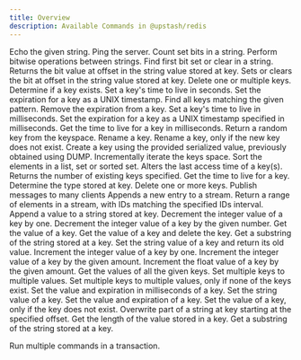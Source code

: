 ```yaml
---
title: Overview
description: Available Commands in @upstash/redis
---
```


<AccordionGroup>

<Accordion title="Auth">
<CardGroup cols={3}>

<Card title="ECHO" href="/oss/sdks/ts/redis/commands/auth/echo">
  Echo the given string.
</Card>

<Card title="PING" href="/oss/sdks/ts/redis/commands/auth/ping">
    Ping the server.
</Card>
</CardGroup>
</Accordion>
<Accordion title="Bitmap">
<CardGroup cols={3}>

<Card title="BITCOUNT" href="/oss/sdks/ts/redis/commands/bitmap/bitcount">
    Count set bits in a string.
</Card>
<Card title="BITOP" href="/oss/sdks/ts/redis/commands/bitmap/bitop">
    Perform bitwise operations between strings.
</Card>
<Card title="BITPOS" href="/oss/sdks/ts/redis/commands/bitmap/bitpos">
    Find first bit set or clear in a string.
</Card>
<Card title="GETBIT" href="/oss/sdks/ts/redis/commands/bitmap/getbit">
    Returns the bit value at offset in the string value stored at key.
</Card>
<Card title="SETBIT" href="/oss/sdks/ts/redis/commands/bitmap/setbit">
    Sets or clears the bit at offset in the string value stored at key.
</Card>
</CardGroup>
</Accordion>
<Accordion title="Generic">
<CardGroup cols={3}>
<Card title="DEL" href="/oss/sdks/ts/redis/commands/generic/del">
    Delete one or multiple keys.
</Card>
<Card title="EXISTS" href="/oss/sdks/ts/redis/commands/generic/exists">
    Determine if a key exists.
</Card>
<Card title="EXPIRE" href="/oss/sdks/ts/redis/commands/generic/expire">
    Set a key's time to live in seconds.
</Card>
<Card title="EXPIREAT" href="/oss/sdks/ts/redis/commands/generic/expireat">
    Set the expiration for a key as a UNIX timestamp.
</Card>
<Card title="KEYS" href="/oss/sdks/ts/redis/commands/generic/keys">
    Find all keys matching the given pattern.
</Card>
<Card title="PERSIST" href="/oss/sdks/ts/redis/commands/generic/persist">
    Remove the expiration from a key.
</Card>
<Card title="PEXPIRE" href="/oss/sdks/ts/redis/commands/generic/pexpire">
    Set a key's time to live in milliseconds.
</Card>
<Card title="PEXPIREAT" href="/oss/sdks/ts/redis/commands/generic/pexpireat">
    Set the expiration for a key as a UNIX timestamp specified in milliseconds.
</Card>
<Card title="PTTL" href="/oss/sdks/ts/redis/commands/generic/pttl">
    Get the time to live for a key in milliseconds.
</Card>
<Card title="RANDOMKEY" href="/oss/sdks/ts/redis/commands/generic/randomkey">
    Return a random key from the keyspace.
</Card>
<Card title="RENAME" href="/oss/sdks/ts/redis/commands/generic/rename">
    Rename a key.
</Card>
<Card title="RENAMENX" href="/oss/sdks/ts/redis/commands/generic/renamenx">
    Rename a key, only if the new key does not exist.
</Card>
<Card title="RESTORE" href="/oss/sdks/ts/redis/commands/generic/restore">
    Create a key using the provided serialized value, previously obtained using DUMP.
</Card>
<Card title="SCAN" href="/oss/sdks/ts/redis/commands/generic/scan">
    Incrementally iterate the keys space.
</Card>
<Card title="SORT" href="/oss/sdks/ts/redis/commands/generic/sort">
    Sort the elements in a list, set or sorted set.
</Card>
<Card title="TOUCh" href="/oss/sdks/ts/redis/commands/generic/touch">
    Alters the last access time of a key(s). Returns the number of existing keys specified.
</Card>
<Card title="TTL" href="/oss/sdks/ts/redis/commands/generic/ttl">
    Get the time to live for a key.
</Card>
<Card title="TYPE" href="/oss/sdks/ts/redis/commands/generic/type">
    Determine the type stored at key.
</Card>
<Card title="UNLINK" href="/oss/sdks/ts/redis/commands/generic/unlink">
    Delete one or more keys.
</Card>
</CardGroup>
</Accordion>
<Accordion title="Hash">
<CardGroup cols={3}>

<Card title="HDEL" href="/oss/sdks/ts/redis/commands/hash/hdel">

</Card>
<Card title="HEXISTS" href="/oss/sdks/ts/redis/commands/hash/hexists">

</Card>
<Card title="HGET" href="/oss/sdks/ts/redis/commands/hash/hget">

</Card>
<Card title="HGETALL" href="/oss/sdks/ts/redis/commands/hash/hgetall">

</Card>
<Card title="HINCRBY" href="/oss/sdks/ts/redis/commands/hash/hincrby">

</Card>
<Card title="HINCRBYFLOAT" href="/oss/sdks/ts/redis/commands/hash/hincrbyfloat">

</Card>
<Card title="HKEYS" href="/oss/sdks/ts/redis/commands/hash/hkeys">

</Card>
<Card title="HLEN" href="/oss/sdks/ts/redis/commands/hash/hlen">

</Card>
<Card title="HMGET" href="/oss/sdks/ts/redis/commands/hash/hmget">

</Card>
<Card title="HRANDFIELD" href="/oss/sdks/ts/redis/commands/hash/hrandfield">

</Card>
<Card title="HSCAN" href="/oss/sdks/ts/redis/commands/hash/hscan">

</Card>
<Card title="HSET" href="/oss/sdks/ts/redis/commands/hash/hset">

</Card>
<Card title="HSETNX" href="/oss/sdks/ts/redis/commands/hash/hsetnx">

</Card>
<Card title="HSTRLEN" href="/oss/sdks/ts/redis/commands/hash/hstrlen">

</Card>
<Card title="HVALS" href="/oss/sdks/ts/redis/commands/hash/hvals">
    
</Card>

</CardGroup>
</Accordion>
<Accordion title="JSON">
<CardGroup cols={3}>
</CardGroup>
</Accordion>
<Accordion title="List">
<CardGroup cols={3}>

<Card title="LINDEX" href="/oss/sdks/ts/redis/commands/list/lindex">
  
</Card>
<Card title="LINSERT" href="/oss/sdks/ts/redis/commands/list/linsert">

</Card>
<Card title="LLEN" href="/oss/sdks/ts/redis/commands/list/llen">

</Card>
<Card title="LMOVE" href="/oss/sdks/ts/redis/commands/list/lmove">

</Card>
<Card title="LPOP" href="/oss/sdks/ts/redis/commands/list/lpop">

</Card>
<Card title="LPOS" href="/oss/sdks/ts/redis/commands/list/lpos">

</Card>
<Card title="LPUSH" href="/oss/sdks/ts/redis/commands/list/lpush">

</Card>
<Card title="LPUSHX" href="/oss/sdks/ts/redis/commands/list/lpushx">

</Card>
<Card title="LRANGE" href="/oss/sdks/ts/redis/commands/list/lrange">

</Card>
<Card title="LREM" href="/oss/sdks/ts/redis/commands/list/lrem">

</Card>
<Card title="LSET" href="/oss/sdks/ts/redis/commands/list/lset">

</Card>
<Card title="LTRIM" href="/oss/sdks/ts/redis/commands/list/ltrim">

</Card>
<Card title="RPOP" href="/oss/sdks/ts/redis/commands/list/rpop">

</Card>
<Card title="RPUSH" href="/oss/sdks/ts/redis/commands/list/rpush">

</Card>
<Card title="RPUSHX" href="/oss/sdks/ts/redis/commands/list/rpushx">

</Card>

</CardGroup>
</Accordion>
<Accordion title="PubSub">
<CardGroup cols={3}>
<Card title="PUBLISH" href="/oss/sdks/ts/redis/commands/pubsub/publish">
Publish messages to many clients
</Card>
</CardGroup>
</Accordion>
<Accordion title="Scripts">
<CardGroup cols={3}>

<Card title="EVAL" href="/oss/sdks/ts/redis/commands/scripts/eval">

</Card>
<Card title="EVELSHA" href="/oss/sdks/ts/redis/commands/scripts/evalsha">

</Card>
<Card title="SCRIPT EXISTS" href="/oss/sdks/ts/redis/commands/scripts/script_exists">

</Card>
<Card title="SCRIPT FLUSH" href="/oss/sdks/ts/redis/commands/scripts/script_flush">

</Card>
<Card title="SCRIPT LOAD" href="/oss/sdks/ts/redis/commands/scripts/script_load">

</Card>

</CardGroup>
</Accordion>
<Accordion title="Server">
<CardGroup cols={3}>
<Card title="DBSIZE" href="/oss/sdks/ts/redis/commands/server/dbsize">

</Card>
<Card title="FLUSHALL" href="/oss/sdks/ts/redis/commands/server/flushall">

</Card>
<Card title="FLUSHDB" href="/oss/sdks/ts/redis/commands/server/flushdb">

</Card>
</CardGroup>
</Accordion>
<Accordion title="Set">
<CardGroup cols={3}>
<Card title="SADD" href="/oss/sdks/ts/redis/commands/set/sadd">

</Card>
<Card title="SCARD" href="/oss/sdks/ts/redis/commands/set/scard">

</Card>
<Card title="SDIFF" href="/oss/sdks/ts/redis/commands/set/sdiff">

</Card>
<Card title="SDIFFSTORE" href="/oss/sdks/ts/redis/commands/set/sdiffstore">

</Card>
<Card title="SINTER" href="/oss/sdks/ts/redis/commands/set/sinter">

</Card>
<Card title="SINTERSTORE" href="/oss/sdks/ts/redis/commands/set/sinterstore">

</Card>
<Card title="SISMEMBER" href="/oss/sdks/ts/redis/commands/set/sismember">

</Card>
<Card title="SMEMBERS" href="/oss/sdks/ts/redis/commands/set/smembers">

</Card>
<Card title="SMISMEMBER" href="/oss/sdks/ts/redis/commands/set/smismember">

</Card>
<Card title="SMOVE" href="/oss/sdks/ts/redis/commands/set/smove">

</Card>
<Card title="SPOP" href="/oss/sdks/ts/redis/commands/set/spop">

</Card>
<Card title="SRANDMEMBER" href="/oss/sdks/ts/redis/commands/set/srandmember">

</Card>
<Card title="SREM" href="/oss/sdks/ts/redis/commands/set/srem">

</Card>
<Card title="SSCAN" href="/oss/sdks/ts/redis/commands/set/sscan">

</Card>
<Card title="SUNION" href="/oss/sdks/ts/redis/commands/set/sunion">

</Card>
<Card title="SUNIONSTORE" href="/oss/sdks/ts/redis/commands/set/sunionstore">

</Card>
</CardGroup>
</Accordion>
<Accordion title="Sorted Set">
<CardGroup cols={3}>
<Card title="ZADD" href="/oss/sdks/ts/redis/commands/zset/zadd">

</Card>
<Card title="ZCARD" href="/oss/sdks/ts/redis/commands/zset/zcard">

</Card>
<Card title="ZCOUNT" href="/oss/sdks/ts/redis/commands/zset/zcount">

</Card>
<Card title="ZDIFFSTORE" href="/oss/sdks/ts/redis/commands/zset/zdiffstore">

</Card>
<Card title="ZINCRBY" href="/oss/sdks/ts/redis/commands/zset/zincrby">

</Card>
<Card title="ZINTERSTORE" href="/oss/sdks/ts/redis/commands/zset/zinterstore">

</Card>
<Card title="ZLEXCOUNT" href="/oss/sdks/ts/redis/commands/zset/zlexcount">

</Card>
<Card title="ZMSCORE" href="/oss/sdks/ts/redis/commands/zset/zmscore">

</Card>
<Card title="ZPOPMAX" href="/oss/sdks/ts/redis/commands/zset/zpopmax">

</Card>
<Card title="ZPOPMIN" href="/oss/sdks/ts/redis/commands/zset/zpopmin">

</Card>
<Card title="ZRANGE" href="/oss/sdks/ts/redis/commands/zset/zrange">

</Card>
<Card title="ZRANK" href="/oss/sdks/ts/redis/commands/zset/zrank">

</Card>
<Card title="ZREM" href="/oss/sdks/ts/redis/commands/zset/zrem">

</Card>
<Card title="ZREMRANGEBYLEX" href="/oss/sdks/ts/redis/commands/zset/zremrangebylex">

</Card>
<Card title="ZREMRANGEBYRANK" href="/oss/sdks/ts/redis/commands/zset/zremrangebyrank">

</Card>
<Card title="ZREMRANGEBYSCORE" href="/oss/sdks/ts/redis/commands/zset/zremrangebyscore">

</Card>
<Card title="ZREVRANK" href="/oss/sdks/ts/redis/commands/zset/zrevrank">

</Card>
<Card title="ZSCAN" href="/oss/sdks/ts/redis/commands/zset/zscan">

</Card>
<Card title="ZSCORE" href="/oss/sdks/ts/redis/commands/zset/zscore">

</Card>
<Card title="ZUNIONSTORE" href="/oss/sdks/ts/redis/commands/zset/zunionstore">

</Card>
</CardGroup>
</Accordion>
<Accordion title="Stream">
<CardGroup cols={3}>

<Card title="XADD" href="/oss/sdks/ts/redis/commands/stream/xadd">
  Appends a new entry to a stream.
</Card>
<Card title="XRANGE" href="/oss/sdks/ts/redis/commands/stream/xrange">
  Return a range of elements in a stream, with IDs matching the specified IDs interval.
</Card>
</CardGroup>
</Accordion>
<Accordion title="String">

<CardGroup cols={3}>

<Card title="APPEND" href="/oss/sdks/ts/redis/commands/string/append">
  Append a value to a string stored at key.
</Card>
<Card title="DECR" href="/oss/sdks/ts/redis/commands/string/decr">
  Decrement the integer value of a key by one.
</Card>
<Card title="DECRBY" href="/oss/sdks/ts/redis/commands/string/decrby">
  Decrement the integer value of a key by the given number.
</Card>
<Card title="GET" href="/oss/sdks/ts/redis/commands/string/get">
  Get the value of a key.
</Card>
<Card title="GETDEL" href="/oss/sdks/ts/redis/commands/string/getdel">
  Get the value of a key and delete the key.
</Card>
<Card title="GETRANGE" href="/oss/sdks/ts/redis/commands/string/getrange">
  Get a substring of the string stored at a key.
</Card>
<Card title="GETSET" href="/oss/sdks/ts/redis/commands/string/getset">
  Set the string value of a key and return its old value.
</Card>
<Card title="INCR" href="/oss/sdks/ts/redis/commands/string/incr">
  Increment the integer value of a key by one.
</Card>
<Card title="INCRBY" href="/oss/sdks/ts/redis/commands/string/incrby">
  Increment the integer value of a key by the given amount.
</Card>
<Card title="INCRBYFLOAT" href="/oss/sdks/ts/redis/commands/string/incrbyfloat">
  Increment the float value of a key by the given amount.
</Card>
<Card title="MGET" href="/oss/sdks/ts/redis/commands/string/mget">
  Get the values of all the given keys.
</Card>
<Card title="MSET" href="/oss/sdks/ts/redis/commands/string/mset">
  Set multiple keys to multiple values.
</Card>
<Card title="MSETNX" href="/oss/sdks/ts/redis/commands/string/msetnx">
  Set multiple keys to multiple values, only if none of the keys exist.
</Card>
<Card title="PSETEX" href="/oss/sdks/ts/redis/commands/string/psetex">
  Set the value and expiration in milliseconds of a key.
</Card>
<Card title="SET" href="/oss/sdks/ts/redis/commands/string/set">
  Set the string value of a key.
</Card>
<Card title="SETEX" href="/oss/sdks/ts/redis/commands/string/setex">
  Set the value and expiration of a key.
</Card>
<Card title="SETNX" href="/oss/sdks/ts/redis/commands/string/setnx">
  Set the value of a key, only if the key does not exist.
</Card>
<Card title="SETRANGE" href="/oss/sdks/ts/redis/commands/string/setrange">
  Overwrite part of a string at key starting at the specified offset.
</Card>
<Card title="STRLEN" href="/oss/sdks/ts/redis/commands/string/strlen">
  Get the length of the value stored in a key.
</Card>
<Card title="SUBSTR" href="/oss/sdks/ts/redis/commands/string/substr">
  Get a substring of the string stored at a key.
</Card>

</CardGroup></Accordion>
<Accordion title="Transactions">
<Card title="TRANSACTION" href="/oss/sdks/ts/redis/commands/transaction">
  Run multiple commands in a transaction.
</Card>
</Accordion>
</AccordionGroup>
